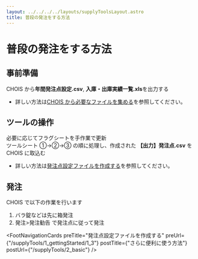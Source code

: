 ```yaml
---
layout: ../../../../layouts/supplyToolsLayout.astro
title: 普段の発注をする方法
---
```



# 普段の発注をする方法

## 事前準備

CHOIS から**年間発注点設定.csv**, **入庫・出庫実績一覧.xls**を出力する

- 詳しい方法は[CHOIS から必要なファイルを集める](/document_for_supply_tool_by_astro/supplyTools/1_gettingStarted/1_1)を参照してください。

## ツールの操作

必要に応じてフラグシートを手作業で更新  
ツールシート ①→②→③ の順に処理し、作成された **【出力】発注点.csv** を CHOIS に取込む

- 詳しい方法は[発注点設定ファイルを作成する](/document_for_supply_tool_by_astro/supplyTools/1_gettingStarted/1_3)を参照してください。

## 発注

CHOIS で以下の作業を行います

1. バラ錠などは先に箱発注
2. 発注>発注勧告 で発注点に従って発注

<FootNavigationCards
  preTitle="発注点設定ファイルを作成する"
  preUrl={"/supplyTools/1_gettingStarted/1_3"}
  postTitle={"さらに便利に使う方法"}
  postUrl={"/supplyTools/2_basic"}
/>
